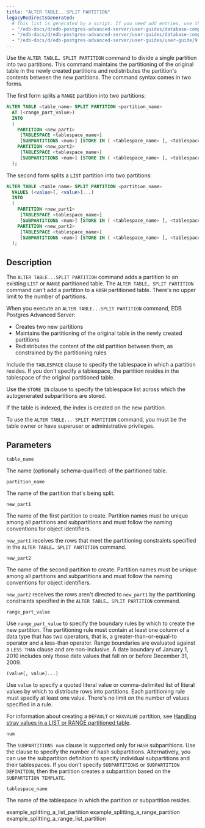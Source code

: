 ```yaml
---
title: "ALTER TABLE...SPLIT PARTITION"
legacyRedirectsGenerated:
  # This list is generated by a script. If you need add entries, use the `legacyRedirects` key.
  - "/edb-docs/d/edb-postgres-advanced-server/user-guides/database-compatibility-for-oracle-developers-guide/9.6/Database_Compatibility_for_Oracle_Developers_Guide_v9.6.1.107.html"
  - "/edb-docs/d/edb-postgres-advanced-server/user-guides/database-compatibility-for-oracle-developers-guide/9.5/Database_Compatibility_for_Oracle_Developers_Guide.1.332.html"
  - "/edb-docs/d/edb-postgres-advanced-server/user-guides/user-guide/9.5/EDB_Postgres_Enterprise_Guide.1.056.html"
---
```


<div id="alter_table_split_partition" class="registered_link"></div>

Use the `ALTER TABLE… SPLIT PARTITION` command to divide a single partition into two partitions. This command maintains the partitioning of the original table in the newly created partitions and redistributes the partition's contents between the new partitions. The command syntax comes in two forms.

The first form splits a `RANGE` partition into two partitions:

```sql
ALTER TABLE <table_name> SPLIT PARTITION <partition_name>
  AT (<range_part_value>)
  INTO
  (
    PARTITION <new_part1>
     [TABLESPACE <tablespace_name>]
     [SUBPARTITIONS <num>] [STORE IN ( <tablespace_name> [, <tablespace_name>]... ) ],
    PARTITION <new_part2>
     [TABLESPACE <tablespace_name>]
     [SUBPARTITIONS <num>] [STORE IN ( <tablespace_name> [, <tablespace_name>]... ) ]
  );
```

The second form splits a `LIST` partition into two partitions:

```sql
ALTER TABLE <table_name> SPLIT PARTITION <partition_name>
  VALUES (<value>[, <value>]...)
  INTO
  (
    PARTITION <new_part1>
     [TABLESPACE <tablespace_name>]
     [SUBPARTITIONS <num>] [STORE IN ( <tablespace_name> [, <tablespace_name>]... ) ],
    PARTITION <new_part2>
     [TABLESPACE <tablespace_name>]
     [SUBPARTITIONS <num>] [STORE IN ( <tablespace_name> [, <tablespace_name>]... ) ]
  );
```

## Description

The `ALTER TABLE...SPLIT PARTITION` command adds a partition to an existing `LIST` or `RANGE` partitioned table. The `ALTER TABLE… SPLIT PARTITION` command can't add a partition to a `HASH` partitioned table. There's no upper limit to the number of partitions.

When you execute an `ALTER TABLE...SPLIT PARTITION` command, EDB Postgres Advanced Server:

-  Creates two new partitions
-  Maintains the partitioning of the original table in the newly created partitions
-  Redistributes the content of the old partition between them, as constrained by the partitioning rules

Include the `TABLESPACE` clause to specify the tablespace in which a partition resides. If you don't specify a tablespace, the partition resides in the tablespace of the original partitioned table.

Use the `STORE IN` clause to specify the tablespace list across which the autogenerated subpartitions are stored.

If the table is indexed, the index is created on the new partition.

To use the `ALTER TABLE... SPLIT PARTITION` command, you must be the table owner or have superuser or administrative privileges.

## Parameters

`table_name`

 The name (optionally schema-qualified) of the partitioned table.

`partition_name`

 The name of the partition that's being split.

`new_part1`

 The name of the first partition to create. Partition names must be unique among all partitions and subpartitions and must follow the naming conventions for object identifiers.

 `new_part1` receives the rows that meet the partitioning constraints specified in the `ALTER TABLE… SPLIT PARTITION` command.

`new_part2`

 The name of the second partition to create. Partition names must be unique among all partitions and subpartitions and must follow the naming conventions for object identifiers.

 `new_part2` receives the rows aren't directed to `new_part1` by the partitioning constraints specified in the `ALTER TABLE… SPLIT PARTITION` command.

`range_part_value`

 Use `range_part_value` to specify the boundary rules by which to create the new partition. The partitioning rule must contain at least one column of a data type that has two operators, that is, a greater-than-or-equal-to operator and a less-than operator. Range boundaries are evaluated against a `LESS THAN` clause and are non-inclusive. A date boundary of January 1, 2010 includes only those date values that fall on or before December 31, 2009.

`(value[, value]...)`

 Use `value` to specify a quoted literal value or comma-delimited list of literal values by which to distribute rows into partitions. Each partitioning rule must specify at least one value. There's no limit on the number of values specified in a rule.

 For information about creating a `DEFAULT` or `MAXVALUE` partition, see [Handling stray values in a LIST or RANGE partitioned table](/epas/latest/application_programming/epas_compat_table_partitioning/05_handling_stray_values_in_a_list_or_range_partitioned_table/#handling_stray_values_in_a_list_or_range_partitioned_table).

`num`

 The `SUBPARTITIONS num` clause is supported only for `HASH` subpartitions. Use the clause to specify the number of hash subpartitions. Alternatively, you can use the subpartition definition to specify individual subpartitions and their tablespaces. If you don't specify `SUBPARTITIONS` or `SUBPARTITION DEFINITION`, then the partition creates a subpartition based on the `SUBPARTITION TEMPLATE`.

`tablespace_name`

 The name of the tablespace in which the partition or subpartition resides.

<div class="toctree" maxdepth="3">

example_splitting_a_list_partition example_splitting_a_range_partition example_splitting_a_range_list_partition

</div>
